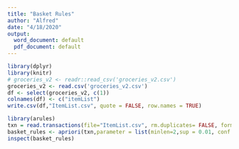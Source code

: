 ```yaml
---
title: "Basket Rules"
author: "Alfred"
date: "4/18/2020"
output:
  word_document: default
  pdf_document: default
---
```


```r
library(dplyr)
library(knitr)
# groceries_v2 <- readr::read_csv('groceries_v2.csv')
groceries_v2 <- read.csv('groceries_v2.csv')
df <- select(groceries_v2, c(1))
colnames(df) <- c("itemList")
write.csv(df,"ItemList.csv", quote = FALSE, row.names = TRUE)
```

```r
library(arules)
txn = read.transactions(file="ItemList.csv", rm.duplicates= FALSE, format="basket",sep=",",cols=1);
basket_rules <- apriori(txn,parameter = list(minlen=2,sup = 0.01, conf = 0.5, target="rules"))
inspect(basket_rules)
```

